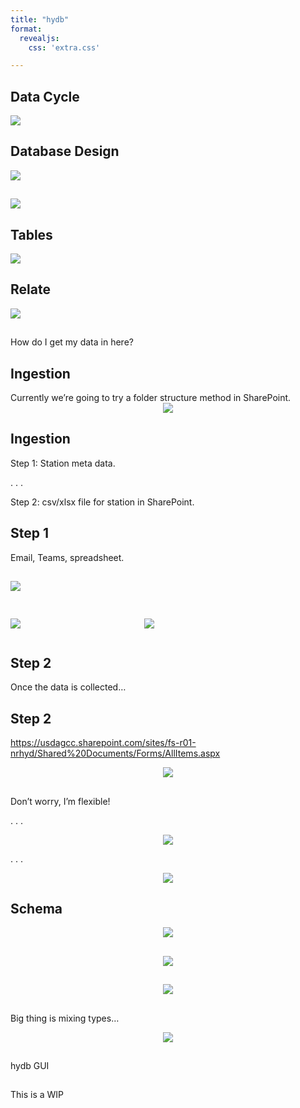 ```yaml
---
title: "hydb"
format: 
  revealjs:
    css: 'extra.css'

---
```



##  Data Cycle

<img src="slides_files/images/flow_chart.png">  

## Database Design  

<img src="slides_files/images/db_design.png">  

##  

<img src="slides_files/images/db.png">

## Tables  

<img src="slides_files/images/tables.png">

## Relate  

<img src="slides_files/images/relate.png">

##   

[How do I get my data in here?]{.center-text}  

## Ingestion 

Currently we're going to try a folder structure method in SharePoint.  
<center>
<img src="slides_files/images/folder.gif">
</center>

## Ingestion  

Step 1: Station meta data.  

. . . 

Step 2: csv/xlsx file for station in SharePoint.  


## Step 1  

[Email, Teams, spreadsheet.]{.center-text}  

##  

<img src="slides_files/images/station_md.png">

##  

:::: {.columns}

::: {.column width="40%"}

<img src="slides_files/images/ben_email.png">
:::

::: {.column width="60%"}


<img src="slides_files/images/basin_creek_site.png">
:::

::::


## Step 2  

[Once the data is collected...]{.center-text}  

## Step 2  

<https://usdagcc.sharepoint.com/sites/fs-r01-nrhyd/Shared%20Documents/Forms/AllItems.aspx>

<center>
<img src="slides_files/images/folder_tree.png" class="center">

</center>  

## 

[Don't worry, I'm flexible!]{.center-text} 

. . . 

<center>
<img src="slides_files/images/work_together.png" class="center">

</center>  

. . . 


<center>
<img src="slides_files/images/binder_o_flow.png" class="center">

</center>
## Schema  

<center>
<img src="slides_files/images/always_has_been.png" class="center">

</center>

## 

<center>
<img src="slides_files/images/schema.png" class="center">

</center>

##  

<center>
<img src="slides_files/images/example_schema.png">

</center>

## 

Big thing is mixing types...  

<center>
<img src="slides_files/images/text_and_numeric.png" class="center">

</center>

##  

[[hydb GUI]{.usda-green}]{.center-text}

## 

[This is a [WIP]{.usda-green}]{.center-text}

## 



